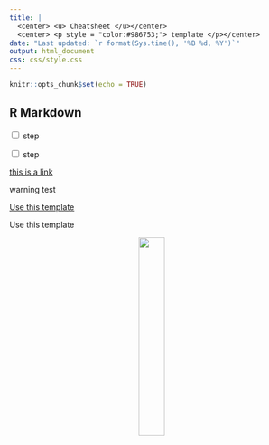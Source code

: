 ```yaml
---
title: |
  <center> <u> Cheatsheet </u></center>
  <center> <p style = "color:#986753;"> template </p></center>
date: "Last updated: `r format(Sys.time(), '%B %d, %Y')`"
output: html_document
css: css/style.css
---
```


```r
knitr::opts_chunk$set(echo = TRUE)
```


## R Markdown

<input type="checkbox"> step

<input type="checkbox"> step


[this is a link](https://www.itcrtraining.org/)

::: {.warning}
warning test
:::

:::{.github_button}
<a href="http://stackoverflow.com"> Use this template</a>
:::

<github_button> Use this template </github_button>

<center>
<a href="https://ottrproject.org">
  <img src="resources/images/basic_otter_water.png" width = 30%>
</a>
</center>
